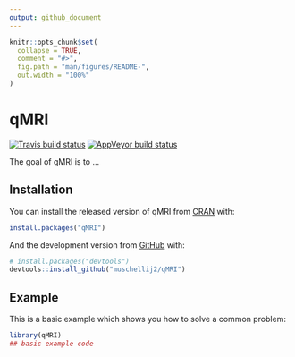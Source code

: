 ```yaml
---
output: github_document
---
```


<!-- README.md is generated from README.Rmd. Please edit that file -->

```r
knitr::opts_chunk$set(
  collapse = TRUE,
  comment = "#>",
  fig.path = "man/figures/README-",
  out.width = "100%"
)
```
# qMRI

<!-- badges: start -->
[![Travis build status](https://www.travis-ci.com/muschellij2/qMRI.svg?branch=master)](https://travis-ci.com/muschellij2/qMRI)
[![AppVeyor build status](https://ci.appveyor.com/api/projects/status/github/muschellij2/qMRI?branch=master&svg=true)](https://ci.appveyor.com/project/muschellij2/qMRI)
<!-- badges: end -->

The goal of qMRI is to ...

## Installation

You can install the released version of qMRI from [CRAN](https://CRAN.R-project.org) with:

``` r
install.packages("qMRI")
```

And the development version from [GitHub](https://github.com/) with:

``` r
# install.packages("devtools")
devtools::install_github("muschellij2/qMRI")
```
## Example

This is a basic example which shows you how to solve a common problem:

```r
library(qMRI)
## basic example code
```
